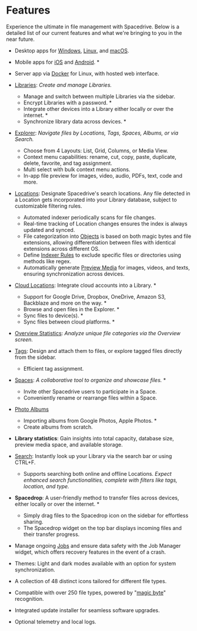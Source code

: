 # Features

Experience the ultimate in file management with Spacedrive. Below is a detailed list of our current features and what we're bringing to you in the near future.

<Notice
	type="info"
	text="Features marked with an asterisk (*) are in development and will be available soon."
/>

- Desktop apps for [Windows](), [Linux](), and [macOS]().
- Mobile apps for [iOS]() and [Android](). \*
- Server app via [Docker]() for Linux, with hosted web interface.

- [Libraries](../../developers/architecture/libraries): _Create and manage Libraries._

  - Manage and switch between multiple Libraries via the sidebar.
  - Encrypt Libraries with a password. \*
  - Integrate other devices into a Library either locally or over the internet. \*
  - Synchronize library data across devices. \*

- [Explorer](../../developers/architecture/explorer): _Navigate files by Locations, Tags, Spaces, Albums, or via Search._

  - Choose from 4 Layouts: List, Grid, Columns, or Media View.
  - Context menu capabilities: rename, cut, copy, paste, duplicate, delete, favorite, and tag assignment.
  - Multi select with bulk context menu actions.
  - In-app file preview for images, video, audio, PDFs, text, code and more.

- [Locations](../../developers/architecture/locations): Designate Spacedrive's search locations. Any file detected in a Location gets incorporated into your Library database, subject to customizable filtering rules.

  - Automated indexer periodically scans for file changes.
  - Real-time tracking of Location changes ensures the index is always updated and synced.
  - File categorization into [Objects]() is based on both magic bytes and file extensions, allowing differentiation between files with identical extensions across different OS.
  - Define [Indexer Rules]() to exclude specific files or directories using methods like regex.
  - Automatically generate [Preview Media](../../developers/architecture/preview-media) for images, videos, and texts, ensuring synchronization across devices.

- [Cloud Locations](../../developers/architecture/nodes): Integrate cloud accounts into a Library. \*

  - Support for Google Drive, Dropbox, OneDrive, Amazon S3, Backblaze and more on the way. \*
  - Browse and open files in the Explorer. \*
  - Sync files to device(s). \*
  - Sync files between cloud platforms. \*

- [Overview Statistics](): _Analyze unique file categories via the Overview screen._

- [Tags](../../developers/architecture/tags): Design and attach them to files, or explore tagged files directly from the sidebar.

  - Efficient tag assignment.

- [Spaces](../../developers/architecture/spaces): _A collaborative tool to organize and showcase files._ \*

  - Invite other Spacedrive users to participate in a Space.
  - Conveniently rename or rearrange files within a Space.

- [Photo Albums](../../developers/architecture/albums)

  - Importing albums from Google Photos, Apple Photos. \*
  - Create albums from scratch.

- **Library statistics**: Gain insights into total capacity, database size, preview media space, and available storage.

- [Search](../../developers/architecture/search): Instantly look up your Library via the search bar or using CTRL+F.

  - Supports searching both online and offline Locations.
    _Expect enhanced search functionalities, complete with filters like tags, location, and type._

- **Spacedrop**: A user-friendly method to transfer files across devices, either locally or over the internet. \*

  - Simply drag files to the Spacedrop icon on the sidebar for effortless sharing.
  - The Spacedrop widget on the top bar displays incoming files and their transfer progress.

- Manage ongoing [Jobs](../../developers/architecture/jobs) and ensure data safety with the Job Manager widget, which offers recovery features in the event of a crash.

- Themes: Light and dark modes available with an option for system synchronization.

- A collection of 48 distinct icons tailored for different file types.

- Compatible with over 250 file types, powered by "[magic byte](https://en.wikipedia.org/wiki/List_of_file_signatures)" recognition.

- Integrated update installer for seamless software upgrades.

- Optional telemetry and local logs.
